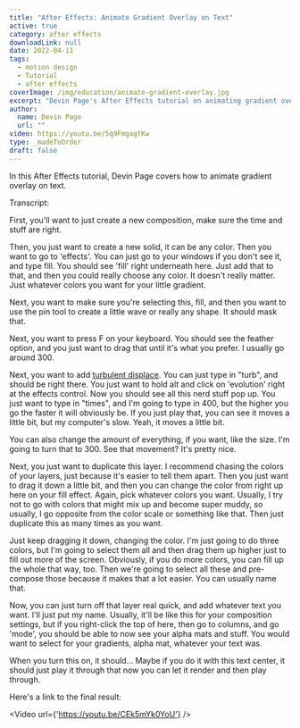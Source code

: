 ```yaml
---
title: "After Effects: Animate Gradient Overlay on Text"
active: true
category: after effects
downloadLink: null
date: 2022-04-11
tags:
  - motion design
  - Tutorial
  - after effects
coverImage: /img/education/animate-gradient-overlay.jpg
excerpt: "Devin Page's After Effects tutorial on animating gradient overlays for text. Learn step-by-step how to apply dynamic color effects to elevate your designs."
author:
  name: Devin Page
  url: ""
video: https://youtu.be/5q9FmgagtKw
type: _madeToOrder
draft: false
---
```


In this After Effects tutorial, Devin Page covers how to animate gradient overlay on text.

Transcript:

First, you'll want to just create a new composition, make sure the time and stuff are right.

Then, you just want to create a new solid, it can be any color. Then you want to go to 'effects'. You can just go to your windows if you don't see it, and type fill. You should see 'fill' right underneath here. Just add that to that, and then you could really choose any color. It doesn't really matter. Just whatever colors you want for your little gradient.

Next, you want to make sure you're selecting this, fill, and then you want to use the pin tool to create a little wave or really any shape. It should mask that.

Next, you want to press F on your keyboard. You should see the feather option, and you just want to drag that until it's what you prefer. I usually go around 300.

Next, you want to add [turbulent displace](/education/tutorials/turbulent-displace-use-case). You can just type in "turb", and should be right there. You just want to hold alt and click on 'evolution' right at the effects control. Now you should see all this nerd stuff pop up. You just want to type in "times", and I'm going to type in 400, but the higher you go the faster it will obviously be. If you just play that, you can see it moves a little bit, but my computer's slow. Yeah, it moves a little bit.

You can also change the amount of everything, if you want, like the size. I'm going to turn that to 300. See that movement? It's pretty nice.

Next, you just want to duplicate this layer. I recommend chasing the colors of your layers, just because it's easier to tell them apart. Then you just want to drag it down a little bit, and then you can change the color from right up here on your fill effect. Again, pick whatever colors you want. Usually, I try not to go with colors that might mix up and become super muddy, so usually, I go opposite from the color scale or something like that. Then just duplicate this as many times as you want.

Just keep dragging it down, changing the color. I'm just going to do three colors, but I'm going to select them all and then drag them up higher just to fill out more of the screen. Obviously, if you do more colors, you can fill up the whole that way, too. Then we're going to select all these and pre-compose those because it makes that a lot easier. You can usually name that.

Now, you can just turn off that layer real quick, and add whatever text you want. I'll just put my name. Usually, it'll be like this for your composition settings, but if you right-click the top of here, then go to columns, and go 'mode', you should be able to now see your alpha mats and stuff. You would want to select for your gradients, alpha mat, whatever your text was.

When you turn this on, it should... Maybe if you do it with this text center, it should just play it through that now you can let it render and then play through.

Here's a link to the final result:

<Video url={'https://youtu.be/CEk5mYk0YoU'} />
